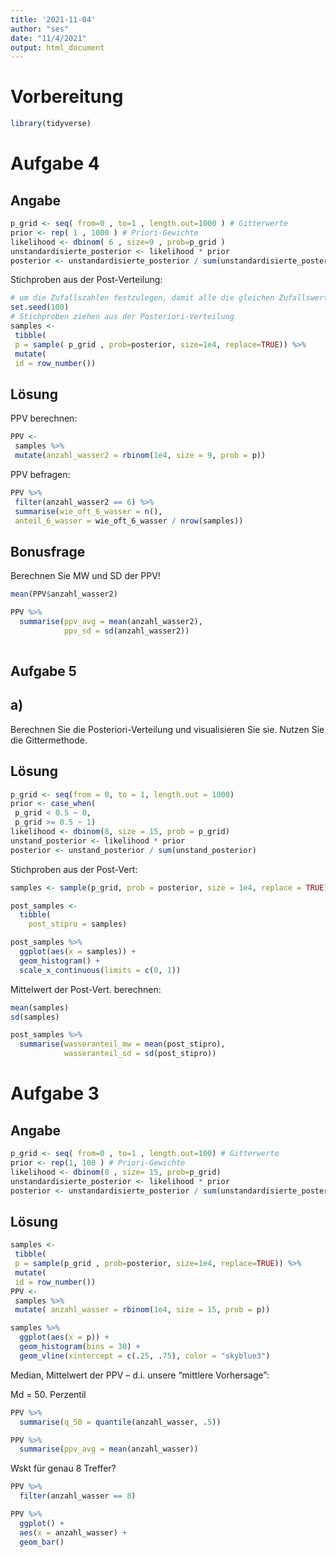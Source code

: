 ```yaml
---
title: '2021-11-04'
author: "ses"
date: "11/4/2021"
output: html_document
---
```


# Vorbereitung

```r
library(tidyverse)
```


# Aufgabe 4

## Angabe

```r
p_grid <- seq( from=0 , to=1 , length.out=1000 ) # Gitterwerte
prior <- rep( 1 , 1000 ) # Priori-Gewichte
likelihood <- dbinom( 6 , size=9 , prob=p_grid )
unstandardisierte_posterior <- likelihood * prior
posterior <- unstandardisierte_posterior / sum(unstandardisierte_posterior)
```

Stichproben aus der Post-Verteilung:

```r
# um die Zufallszahlen festzulegen, damit alle die gleichen Zufallswerte bekommen:
set.seed(100)
# Stichproben ziehen aus der Posteriori-Verteilung
samples <-
 tibble(
 p = sample( p_grid , prob=posterior, size=1e4, replace=TRUE)) %>%
 mutate(
 id = row_number())

```

## Lösung

PPV berechnen:

```r
PPV <-
 samples %>%
 mutate(anzahl_wasser2 = rbinom(1e4, size = 9, prob = p))

```



PPV befragen:


```r
PPV %>%
 filter(anzahl_wasser2 == 6) %>%
 summarise(wie_oft_6_wasser = n(),
 anteil_6_wasser = wie_oft_6_wasser / nrow(samples))
```
## Bonusfrage


Berechnen Sie MW und SD der PPV!


```r

mean(PPV$anzahl_wasser2)

PPV %>% 
  summarise(ppv_avg = mean(anzahl_wasser2),
            ppv_sd = sd(anzahl_wasser2))
  
```

## Aufgabe 5

## a)

Berechnen Sie die Posteriori-Verteilung und visualisieren Sie sie. Nutzen Sie die
Gittermethode.

## Lösung


```r
p_grid <- seq(from = 0, to = 1, length.out = 1000)
prior <- case_when(
 p_grid < 0.5 ~ 0,
 p_grid >= 0.5 ~ 1)
likelihood <- dbinom(8, size = 15, prob = p_grid)
unstand_posterior <- likelihood * prior
posterior <- unstand_posterior / sum(unstand_posterior)
```



Stichproben aus der Post-Vert:

```r
samples <- sample(p_grid, prob = posterior, size = 1e4, replace = TRUE)

post_samples <-
  tibble(
    post_stipro = samples)
```

```r
post_samples %>% 
  ggplot(aes(x = samples)) +
  geom_histogram() +
  scale_x_continuous(limits = c(0, 1))
```

Mittelwert der Post-Vert. berechnen:

```r
mean(samples)
sd(samples)
```


```r
post_samples %>% 
  summarise(wasseranteil_mw = mean(post_stipro),
            wasseranteil_sd = sd(post_stipro))
```


# Aufgabe 3


## Angabe


```r
p_grid <- seq( from=0 , to=1 , length.out=100) # Gitterwerte
prior <- rep(1, 100 ) # Priori-Gewichte
likelihood <- dbinom(8 , size= 15, prob=p_grid)
unstandardisierte_posterior <- likelihood * prior
posterior <- unstandardisierte_posterior / sum(unstandardisierte_posterior)
```



## Lösung

```r
samples <-
 tibble(
 p = sample(p_grid , prob=posterior, size=1e4, replace=TRUE)) %>%
 mutate(
 id = row_number())
PPV <-
 samples %>%
 mutate( anzahl_wasser = rbinom(1e4, size = 15, prob = p))
```


```r
samples %>% 
  ggplot(aes(x = p)) +
  geom_histogram(bins = 30) +
  geom_vline(xintercept = c(.25, .75), color = "skyblue3")
```



Median, Mittelwert der PPV -- d.i. unsere "mittlere Vorhersage":

Md = 50. Perzentil

```r
PPV %>% 
  summarise(q_50 = quantile(anzahl_wasser, .5))
```


```r
PPV %>% 
  summarise(ppv_avg = mean(anzahl_wasser))
```

Wskt für genau 8 Treffer?


```r
PPV %>% 
  filter(anzahl_wasser == 8)
```


```r
PPV %>% 
  ggplot() +
  aes(x = anzahl_wasser) +
  geom_bar()
```



